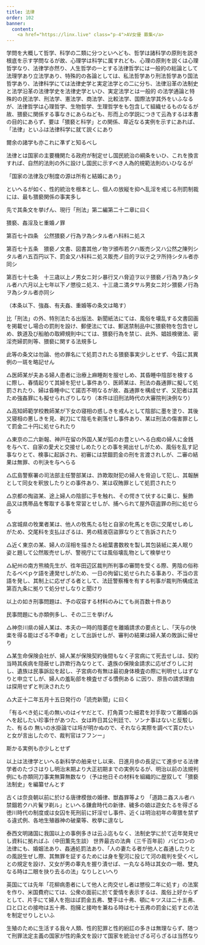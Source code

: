 ```yaml
---
title: 法律
order: 102
banner:
  content: 
    <a href="https://linx.live" class="p-4">AV女優 募集</a>
---
```


学問を大概して哲学、科学の二類に分つといへども、哲学は諸科学の原則を説き根底を示す学問なるが故、心理学は科学に属すれども、心理の原則を説くは心理哲学なり、法律学亦然り、人生哲学の一とする法律哲学には一般的の総論として法理学あり立法学あり、特殊的の各論としては、私法哲学あり刑法哲学あり国法哲学あり、法律科学にては法律史学と実定法学との二に分ち、法律沿革の法制史と法学沿革の法律学史を法律史学といひ、実定法学とは一般的
の法学通論と特殊的の民法学、刑法学、憲法学、商法学、比較法学、国際法学其外をいふなるが、法律哲学は心理哲学、生物哲学、生理哲学をも包含して組織せるものなるが故、猥褻に関係する事なきにあらねども、形而上の学説につきて云為するは本書の目的にあらず、要は「猥褻と科学」との関係、卑近なる実例を示すにあれば、「法律」といふは法律科学に就て説くにあり

爾余の諸学も亦これに凖ずと知るべし


法律とは国家の主要機関たる政府が制定せし国民統治の綱条をいひ、これを換言すれば、自然的法則の外に設けし国民に示すべき人為的規範法則のいひなるが

「国家の法律及び制度の源は所有と結婚にあり」

といへるが如く、性的統治を根本とし、個人の放縦を抑へ乱淫を戒じる刑罰制裁には、最も猥褻関係の事実多し

先で其条文を挙げん、現行「刑法」第二編第二十二章に曰く

猥褻、姦淫及ヒ重婚ノ罪

第百七十四条　公然猥褻ノ行為ヲ為シタル者ハ科料ニ処ス

第百七十五条　猥褻ノ文書、図書其他ノ物ヲ頒布若クハ販売シ又ハ公然之陳列シタル者ハ五百円以下、罰金又ハ科料ニ処ス販売ノ目的ヲ以テ之ヲ所持シタル者亦同シ

第百七十七条　十三歳以上ノ男女ニ対シ暴行又ハ脅迫ヲ以テ猥褻ノ行為ヲ為シタル者ハ六月以上七年以下ノ懲役ニ処ス、十三歳ニ満タサル男女ニ対シ猥褻ノ行為ヲ為シタル者亦同シ

（本条以下、強姦、有夫姦、重婚等の条文は略す）

比「刑法」の外、特別法たる出版法、新聞紙法にては、風俗を壊乱する文書図画を掲載せし場合の罰則を設け、郵便法にては、郵送禁制品中に猥褻物を包含せしめ、鉄道及び船舶の取締規則中にては、猥褻行為を禁じ、此外、娼妓検黴法、密淫売婦罰則等、猥褻に関する法規多し


此等の条文は勿論、他の罪名にて処罰されたる猥褻事実少しとせず、今茲に其異例の一斑を略記せん

△医師某が夫ある婦人患者に治療上麻睡剤を服せしめ、其昏睡中陰部を検するに際し、春情起りて其婦を犯せし事件あり、医師某は、刑法の姦通罪に擬して処罰されたり、婦は昏睡中にて諾否不明なるが故、姦通罪を構成せず、又犯者は其ため強姦罪にも擬せられざりしなり（本件は旧刑法時代の大審院判決例なり）


△高知師範学校教師某が下女の寝相の惑しきを戒んとして陰部に墨を塗り、其後又寝相の悪しきを見、剃刀にて陰毛を剃落せし事件あり、某は刑法の傷害罪として罰金二十円に処せられたり

△東京の二六新報、神戸在留の外国人某が狐のお豊といへる白痴の婦人に金銭を与へて、自家の愛犬と交接せしめたりとの事を掲出せしがため、風俗を乱す記事なりとて、検事に起訴され、初審には禁錮罰金の刑を言渡されしが、二審の結果は無罪、の判決を与へらる

△広島警察署の司法部主任警部某は、詐欺取財犯の婦人を脅迫して犯し、其報酬として同女を釈放したりとの事件あり、某は収賄罪として処罰されたり

△京都の掏盜某、途上婦人の陰部に手を触れ、その愕きて伏するに乗じ、髮飾品又は携帯品を奪取する事を常習とせしが、捕へられて屋外窃盗罪の刑に処せらる

△宮城県の牧業者某は、他人の牧馬たる牡と自家の牝馬とを窃に交尾せしめしがため、交尾料を支払はざるは、男の精液窃盜罪なりとて告訴されたり

△近く東京の某、婦人の淫相を描きたる絵葉書数枚を製し其包装紙に美人眠り姿と題して公然販売せしが、警視庁にては風俗壊乱物として検挙せり

△紀州の南方熊楠先生が、徃年田辺区裁判所判事の審問を受くる際、男陰の俗称たるペぺｐケ語を連発せしがため、一日の拘留に処せられたる事あり、不当の言語を発し、其制上に応ぜざる者として、法廷警察権を有する判事が裁判所構成法第百九条に拠りて処分せしなりと聞けり

以上の如き刑事問題は、予の収容する材料のみにても尚百数十件あり

民事問題にも亦類例多し、その二三を挙げん

△神奈川県の婦人某は、本夫の一時的陰萎症を離婚請求の要点とし、「天与の快楽を得る能はざる不幸者」として出訴せしが、審判の結果は婦人某の敗訴に帰せり

△某生命保険会社が、婦人某が保険契約後間もなく子宮病にて死去せしは、契約当時其疾病を隠蔽せし詐欺行為なりとて、遺族の保険金請求に応ぜざりしに対し、遺族は民事訴訟を起し、子宮病の有無は最初身体検査の際に判明せしはずなりと申立てしが、婦人の羞恥部を検査せざる慣例ある
に因り、原告の請求理由は探用せずと判決されたり

△大正十二年五月十五日発行の「読売新聞」に曰く

「有るべき処に毛の無いのはイヤだとて、打角貰つた細君を対手取つて離婚の訴へを起したい珍事什があつた、女は昨日其公判廷で、ソンナ事はないと反駁した、有るの
無いの水掛論では埓が明かぬので、それなら実際を調べて貰ひたいと女が言出したので、裁判官はフフンー」

斯かる実例も亦少しとせず

以上は法律学といへる新科学の舶来せし以来、日進月歩の長足にて進歩せる法律学者のたづさはりし明治末期より大正初期までの実例なるが、明治以前の法規判例にも亦類同刀事実無算無数なり（予は他日その材料を組織的に歴叙して「猥褻法制史」を編纂せんとす

古くは奈良朝以前に於ける唐律模倣の婚律、獣姦罪等より
「道路ニ姦スル者ハ禁錮若クハ片鬢ヲ剃ル」といへる鎌倉時代の新律、穢多の娘は遊女たるを得ざる徳川時代の制度或は女囚を死刑前に奸淫せし事件、近くは明治初年の卑猥を禁ずる違式例、各地生殖器神の破棄等、枚挙に遑なし

泰西文明諸国に我国以上の事例多きは云ふ迄もなく、法制史学に於て近年発見せし資料に拠ればふ（中田薫先生談）
世界最古の法典（三千百年前）バビロンの法律にも、婚姻法あり、姦通処罰法あり、「人の妻たる者が他人と姦通したりとの風説生ぜし際、其無罪を証するためには身を聖河に投じて河の裁判を受くべしとの規定を設け、又女が男の睾丸を握り潰せば、一丸なる時は其女の一眼、雙丸なる時は二眼を抉り去るの法」なりしといへり

英国にては先年「花柳病患者にして他人と肉交せし者は懲役二年に処す」の法案を作り、米国費府にては、公衆の面前に於て愛情を表示するは、風俗上好からずとして、片手にて婦人を抱はば罰金五弗、雙手は十弗、頓にキツスは二十五弗、口と口との接吻は五十弗、抱擁と接吻を兼ねる時は七十五弗の罰金に処すとの法を制定せりしといふ

生殖のために生活する我々人類、性的犯罪と性的紛訌の多きは無理ならず、随つて刑罪法定主義の国家が性的条文を設けて国家を統治せざる可らざるは当然なり

